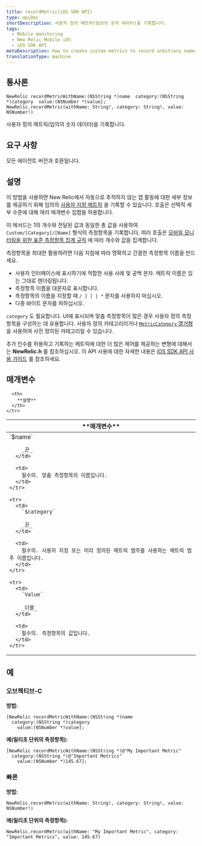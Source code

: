 ```yaml
---
title: recordMetric(iOS SDK API)
type: apiDoc
shortDescription: 사용자 정의 메트릭(임의의 숫자 데이터)을 기록합니다.
tags:
  - Mobile monitoring
  - New Relic Mobile iOS
  - iOS SDK API
metaDescription: How to create custom metrics to record arbitrary numeric app data with the New Relic API for iOS mobile app monitoring.
translationType: machine
---
```


## 통사론

```
NewRelic recordMetricWithName:(NSString *)name  category:(NSString *)category  value:(NSNumber *)value];
NewRelic.recordMetric(withName: String!, category: String!, value: NSNumber!)
```

사용자 정의 메트릭(임의의 숫자 데이터)을 기록합니다.

## 요구 사항

모든 에이전트 버전과 호환됩니다.

## 설명

이 방법을 사용하면 New Relic에서 자동으로 추적하지 않는 앱 활동에 대한 세부 정보를 제공하기 위해 임의의 [사용자 지정 메트릭](/docs/accounts-partnerships/education/getting-started-new-relic/glossary#custom-metric) 을 기록할 수 있습니다. 호출은 선택적 세부 수준에 대해 여러 매개변수 집합을 허용합니다.

이 메서드는 1의 개수와 전달된 값과 동일한 총 값을 사용하여 `Custom/[Category]/[Name]` 형식의 측정항목을 기록합니다. 여러 호출은 [모바일 모니터링을 위한 표준 측정항목 집계 규칙](/docs/mobile-monitoring/new-relic-mobile/getting-started/mobile-data-retention) 에 따라 개수와 값을 집계합니다.

측정항목을 최대한 활용하려면 다음 지침에 따라 명확하고 간결한 측정항목 이름을 만드세요.

* 사용자 인터페이스에 표시하기에 적합한 사용 사례 및 공백 문자. 메트릭 이름은 있는 그대로 렌더링됩니다.
* 측정항목 이름을 대문자로 표시합니다.
* 측정항목의 이름을 지정할 때 `/ ] [ | *` 문자를 사용하지 마십시오.
* 다중 바이트 문자를 피하십시오.

`category` 도 필요합니다. UI에 표시되며 맞춤 측정항목이 많은 경우 사용자 정의 측정항목을 구성하는 데 유용합니다. 사용자 정의 카테고리이거나 [`MetricCategory` 열거형](/docs/mobile-monitoring/new-relic-mobile-android/install-configure/work-android-sdk-api#cat) 을 사용하여 사전 정의된 카테고리일 수 있습니다.

추가 인수를 허용하고 기록하는 메트릭에 대한 더 많은 제어를 제공하는 변형에 대해서는 **NewRelic.h** 를 참조하십시오. 이 API 사용에 대한 자세한 내용은 [iOS SDK API 사용 가이드](/docs/mobile-monitoring/new-relic-mobile-ios/api-guides/ios-sdk-api-guide) 를 참조하세요.

## 매개변수

<table>
  <thead>
    <tr>
      <th width={200}>
        **매개변수**
      </th>

      <th>
        **설명**
      </th>
    </tr>
  </thead>

  <tbody>
    <tr>
      <td>
        `$name`

        _끈_
      </td>

      <td>
        필수의. 맞춤 측정항목의 이름입니다.
      </td>
    </tr>

    <tr>
      <td>
        `$category`

        _끈_
      </td>

      <td>
        필수의. 사용자 지정 또는 미리 정의된 메트릭 범주를 사용하는 메트릭 범주 이름입니다.
      </td>
    </tr>

    <tr>
      <td>
        `Value`

        _더블_
      </td>

      <td>
        필수의. 측정항목의 값입니다.
      </td>
    </tr>
  </tbody>
</table>

## 예

### 오브젝티브-C

**방법:**

```
[NewRelic recordMetricWithName:(NSString *)name 
  category:(NSString *)category 
    value:(NSNumber *)value];
```

**예(밀리초 단위의 측정항목):**

```
[NewRelic recordMetricWithName:(NSString *)@"My Important Metric"
  category:(NSString *)@"Important Metrics" 
    value:(NSNumber *)145.67];
```

### 빠른

**방법:**

```
NewRelic.recordMetric(withName: String!, category: String!, value: NSNumber!)
```

**예(밀리초 단위의 측정항목):**

```
NewRelic.recordMetric(withName: "My Important Metric", category: "Important Metrics", value: 145.67)
```